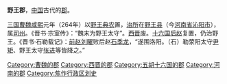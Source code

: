 '''野王郡'''，[[中国|中国]]古代的[[郡|郡]]。

[[三国|三国]][[曹魏|曹魏]][[咸熙|咸熙]]元年（264年）以[[野王典农|野王典农]]置，[[治所|治所]]在[[野王县|野王县]]（今[[河南省|河南省]][[沁阳市|沁阳市]]），属[[司州|司州]]。《晋书·宗室传》：“魏末为野王太守”。[[西晋|西晋]]废。[[十六国|十六国]][[后赵|后赵]]复置，仍治野王。《晋书·石勒载记》：[[前赵|前赵]][[刘曜|刘曜]]败后赵[[石季龙|石季龙]]，“遂围洛阳。（石）勒荥阳太守[[尹矩|尹矩]]、野王太守[[张进|张进]]等皆降之。”

{{三國行政區劃|nocat}}
{{西晉行政區劃|nocat}}
{{河南行政区划小作品}}
{{DEFAULTSORT:Y}}
[[Category:曹魏的郡|Category:曹魏的郡]]
[[Category:西晋的郡|Category:西晋的郡]]
[[Category:五胡十六国的郡|Category:五胡十六国的郡]]
[[Category:河南的郡|Category:河南的郡]]
[[Category:焦作行政区划史|Category:焦作行政区划史]]
